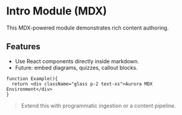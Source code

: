 
# <GradientText>Intro Module (MDX)</GradientText>

This MDX-powered module demonstrates rich content authoring.

## Features

- Use React components directly inside markdown.
- Future: embed diagrams, quizzes, callout blocks.

```tsx
function Example(){
  return <div className="glass p-2 text-xs">Aurora MDX Environment</div>
}
```

> Extend this with programmatic ingestion or a content pipeline.